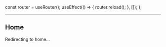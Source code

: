 
  const router = useRouter();
  useEffect(() => {
    router.reload();
  }, []);
};

---

## Home

Redirecting to home...

<Redirect />
